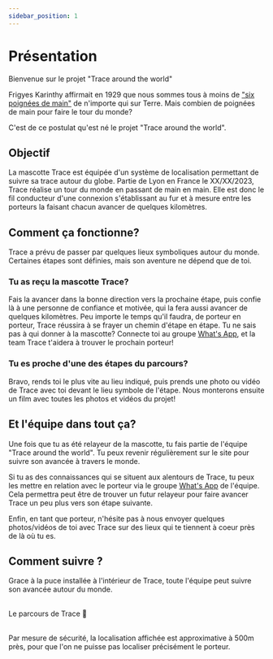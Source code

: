 ```yaml
---
sidebar_position: 1
---
```



# Présentation

Bienvenue sur le projet "Trace around the world"

Frigyes Karinthy affirmait en 1929 que nous sommes tous à moins de ["six poignées de main"](https://en.wikipedia.org/wiki/Six_degrees_of_separation) de n'importe qui sur Terre. 
Mais combien de poignées de main pour faire le tour du monde?

C'est de ce postulat qu'est né le projet "Trace around the world".

## Objectif

La mascotte Trace est équipée d'un système de localisation permettant de suivre sa trace autour du globe. Partie de Lyon en France le XX/XX/2023, Trace réalise un tour du monde en passant de main en main. Elle est donc le fil conducteur d'une connexion s'établissant au fur et à mesure entre les porteurs la faisant chacun avancer de quelques kilomètres.

## Comment ça fonctionne?

Trace a prévu de passer par quelques lieux symboliques autour du monde. Certaines étapes sont définies, mais son aventure ne dépend que de toi.

### Tu as reçu la mascotte Trace?

Fais la avancer dans la bonne direction vers la prochaine étape, puis confie là à une personne de confiance et motivée, qui la fera aussi avancer de quelques kilomètres.
Peu importe le temps qu'il faudra, de porteur en porteur, Trace réussira à se frayer un chemin d'étape en étape.
Tu ne sais pas à qui donner à la mascotte? Connecte toi au groupe [What's App](https://chat.whatsapp.com/FKwW0q23yVk3OdKNKAxGnE), et la team Trace t'aidera à trouver le prochain porteur!

### Tu es proche d'une des étapes du parcours?

Bravo, rends toi le plus vite au lieu indiqué, puis prends une photo ou vidéo de Trace avec toi devant le lieu symbole de l'étape. Nous monterons ensuite un film avec toutes les photos et vidéos du projet!

## Et l'équipe dans tout ça?

Une fois que tu as été relayeur de la mascotte, tu fais partie de l'équipe "Trace around the world". Tu peux revenir régulièrement sur le site pour suivre son avancée à travers le monde.

Si tu as des connaissances qui se situent aux alentours de Trace, tu peux les mettre en relation avec le porteur via le groupe [What's App](https://chat.whatsapp.com/FKwW0q23yVk3OdKNKAxGnE) de l'équipe. Cela permettra peut être de trouver un futur relayeur pour faire avancer Trace un peu plus vers son étape suivante.

Enfin, en tant que porteur, n'hésite pas à nous envoyer quelques photos/vidéos de toi avec Trace sur des lieux qui te tiennent à coeur près de là où tu es.

## Comment suivre ? ##

Grace à la puce installée à l'intérieur de Trace, toute l'équipe peut suivre son avancée autour du monde.

<br/>

<div className="custom-container">
  <Link
    className="button button--secondary button--lg"
    style={{ width: "50%", textAlign: "center", backgroundColor: "#eaeaea" }}
    to="/docs/Itinerary">
    Le parcours de Trace 🧭
  </Link>
</div>

<br/>

Par mesure de sécurité, la localisation affichée est approximative à 500m près, pour que l'on ne puisse pas localiser précisément le porteur.



